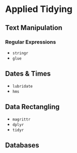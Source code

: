 # Applied Tidying

## Text Manipulation

### Regular Expressions

- `stringr`
- `glue`

## Dates & Times

- `lubridate`
- `hms`

## Data Rectangling

- `magrittr`
- `dplyr`
- `tidyr`

## Databases